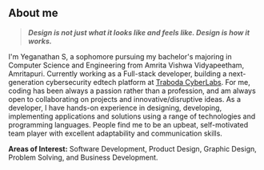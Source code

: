 ## About me

> ***Design is not just what it looks like and feels like. Design is how it works.***

I'm Yeganathan S, a sophomore pursuing my bachelor's majoring in Computer Science and Engineering from Amrita Vishwa Vidyapeetham, Amritapuri. Currently working as a Full-stack developer, building a next-generation cybersecurity edtech platform at [Traboda CyberLabs](https://traboda.com/about). For me, coding has been always a passion rather than a profession, and am always open to collaborating on projects and innovative/disruptive ideas. As a developer, I have hands-on experience in designing, developing, implementing applications and solutions using a range of technologies and programming languages. People find me to be an upbeat, self-motivated team player with excellent adaptability and communication skills.

**Areas of Interest:** Software Development, Product Design, Graphic Design, Problem Solving, and Business Development. 